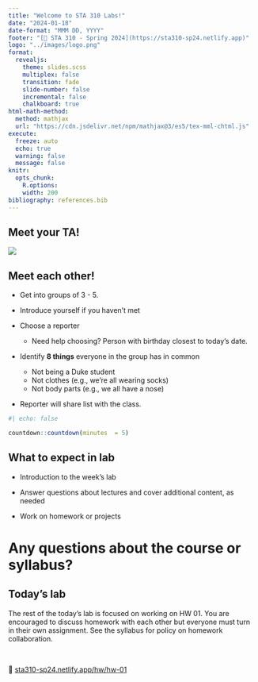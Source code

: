 ```yaml
---
title: "Welcome to STA 310 Labs!"
date: "2024-01-18"
date-format: "MMM DD, YYYY"
footer: "[🔗 STA 310 - Spring 2024](https://sta310-sp24.netlify.app)"
logo: "../images/logo.png"
format: 
  revealjs:
    theme: slides.scss
    multiplex: false
    transition: fade
    slide-number: false
    incremental: false 
    chalkboard: true
html-math-method:
  method: mathjax
  url: "https://cdn.jsdelivr.net/npm/mathjax@3/es5/tex-mml-chtml.js"
execute:
  freeze: auto
  echo: true
  warning: false
  message: false
knitr:
  opts_chunk: 
    R.options:      
    width: 200
bibliography: references.bib
---
```


## Meet your TA!

![](images/labs/hello-sticker.jpeg){fig-alt="Pink sticker that says Hello my name is." fig-align="center"}

## Meet each other!

::: midi
-   Get into groups of 3 - 5.

-   Introduce yourself if you haven't met

-   Choose a reporter

    -   Need help choosing? Person with birthday closest to today's date.

-   Identify **8 things** everyone in the group has in common

    -   Not being a Duke student
    -   Not clothes (e.g., we're all wearing socks)
    -   Not body parts (e.g., we all have a nose)

-   Reporter will share list with the class.
:::

```r
#| echo: false 

countdown::countdown(minutes  = 5)
```

## What to expect in lab

-   Introduction to the week's lab

-   Answer questions about lectures and cover additional content, as needed

-   Work on homework or projects

# Any questions about the course or syllabus? 

## Today's lab {.midi}

The rest of the today's lab is focused on working on HW 01. You are encouraged to discuss homework with each other but everyone must turn in their own assignment. See the syllabus for policy on homework collaboration.

<br>

🔗 [sta310-sp24.netlify.app/hw/hw-01](https://sta310-sp24.netlify.app/hw/hw-01.html)

